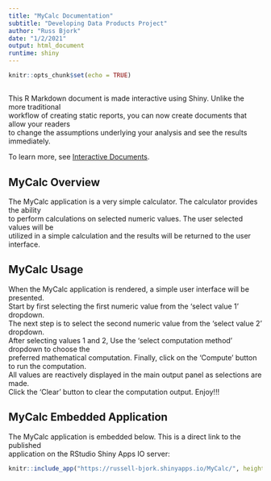 ```yaml
---
title: "MyCalc Documentation"
subtitle: "Developing Data Products Project"
author: "Russ Bjork"
date: "1/2/2021"
output: html_document
runtime: shiny
---
```


```r
knitr::opts_chunk$set(echo = TRUE)
```
 
##    

  
This R Markdown document is made interactive using Shiny. Unlike the more traditional  
workflow of creating static reports, you can now create documents that allow your readers   
to change the assumptions underlying your analysis and see the results immediately.   

To learn more, see [Interactive Documents](http://rmarkdown.rstudio.com/authoring_shiny.html).  

## MyCalc Overview

The MyCalc application is a very simple calculator. The calculator provides the ability  
to perform calculations on selected numeric values.  The user selected values will be   
utilized in a simple calculation and the results will be returned to the user interface.

## MyCalc Usage

When the MyCalc application is rendered, a simple user interface will be presented.    
Start by first selecting the first numeric value from the 'select value 1' dropdown.    
The next step is to select the second numeric value from the 'select value 2' dropdown.    
After selecting values 1 and 2, Use the 'select computation method' dropdown to choose the   
preferred mathematical computation.  Finally, click on the 'Compute' button to run the computation.  
All values are reactively displayed in the main output panel as selections are made.    
Click the 'Clear' button to clear the computation output.  Enjoy!!!  

## MyCalc Embedded Application

The MyCalc application is embedded below.  This is a direct link to the published   
application on the RStudio Shiny Apps IO server:  

```r
knitr::include_app("https://russell-bjork.shinyapps.io/MyCalc/", height = "400px")
```





